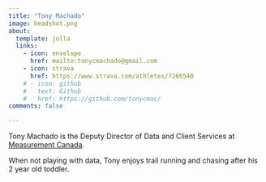 ```yaml
---
title: "Tony Machado"
image: headshot.png
about:
  template: jolla
  links:
    - icon: envelope
      href: mailto:tonycmachado@gmail.com
    - icon: strava
      href: https://www.strava.com/athletes/7286540
    # - icon: github
    #   text: Github
    #   href: https://github.com/tonycmac/
comments: false

---
```


Tony Machado is the Deputy Director of Data and Client Services at [Measurement Canada](http://mc.gc.ca/). 

When not playing with data, Tony enjoys trail running and chasing after his 2 year old toddler.